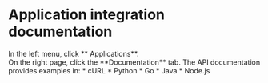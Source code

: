 # Application integration documentation

<Steps>
<div>
<Nav name="pam" />
</div>

<div>
In the left menu, click **<Icon name="Service" /> Applications**.
</div>

<div>
On the right page, click the **Documentation** tab. The API documentation provides examples in:
* cURL
* Python
* Go
* Java
* Node.js
</div>
</Steps>